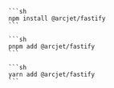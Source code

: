 
<SelectableContent client:load frameworkSwitcher syncKey="packageManager">
  <Fragment slotIdx="1" slot="npm">

    ```sh
    npm install @arcjet/fastify
    ```

  </Fragment>
  <Fragment slotIdx="2" slot="pnpm">

    ```sh
    pnpm add @arcjet/fastify
    ```

  </Fragment>
  <Fragment slotIdx="3" slot="yarn">

    ```sh
    yarn add @arcjet/fastify
    ```

  </Fragment>
</SelectableContent>
